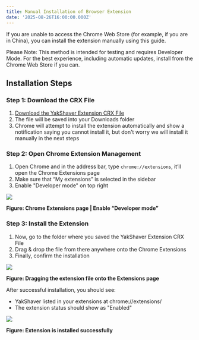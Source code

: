 ```yaml
---
title: Manual Installation of Browser Extension
date: '2025-08-26T16:00:00.000Z'
---
```


If you are unable to access the Chrome Web Store (for example, if you are in China), you can install the extension manually using this guide.

Please Note: This method is intended for testing and requires Developer Mode. For the best experience, including automatic updates, install from the Chrome Web Store if you can.

## Installation Steps

### Step 1: Download the CRX File

1. [Download the YakShaver Extension CRX File](https://yakshaver.ai/TryItNow/yakshaver-extension.crx)
2. The file will be saved into your Downloads folder
3. Chrome will attempt to install the extension automatically and show a notification saying you cannot install it, but don't worry we will install it manually in the next steps

### Step 2: Open Chrome Extension Management

1. Open Chrome and in the address bar, type `chrome://extensions`, it’ll open the Chrome Extensions page
2. Make sure that “My extensions” is selected in the sidebar
3. Enable "Developer mode" on top right

![](/YakShaver/Docs/extension-dev-mode-v2.png)

**Figure: Chrome Extensions page | Enable “Developer mode”**

### Step 3: Install the Extension

1. Now, go to the folder where you saved the YakShaver Extension CRX File
2. Drag & drop the file from there anywhere onto the Chrome Extensions
3. Finally, confirm the installation

![](/YakShaver/Docs/extension-drag-drop.png)

**Figure: Dragging the extension file onto the Extensions page**

After successful installation, you should see:

* YakShaver listed in your extensions at chrome://extensions/
* The extension status should show as "Enabled"

![](/YakShaver/Docs/extension-success-install.png)

**Figure: Extension is installed successfully**
